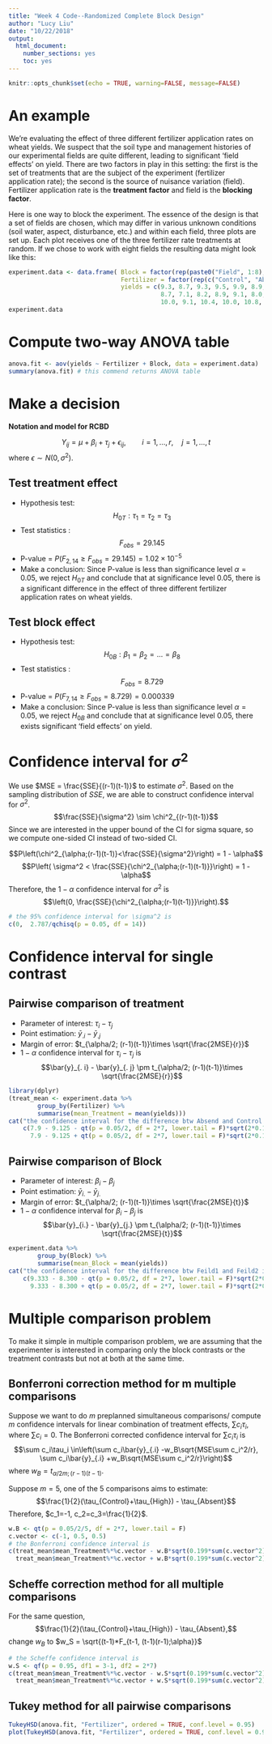 ```yaml
---
title: "Week 4 Code--Randomized Complete Block Design"
author: "Lucy Liu"
date: "10/22/2018"
output: 
  html_document:
    number_sections: yes
    toc: yes
---
```


```r
knitr::opts_chunk$set(echo = TRUE, warning=FALSE, message=FALSE)
```


# An example
We're evaluating the effect of three different fertilizer application rates on wheat yields. We suspect that the soil type and management histories of our experimental fields are quite different, leading to significant 'field effects' on yield. There are two factors in play in this setting: the first is the set of treatments that are the subject of the experiment (fertilizer application rate); the second is the source of nuisance variation (field). Fertilizer application rate is the **treatment factor** and field is the **blocking factor**.

Here is one way to block the experiment. The essence of the design is that a set of fields are chosen, which may differ in various unknown conditions (soil water, aspect, disturbance, etc.) and within each field, three plots are set up. Each plot receives one of the three fertilizer rate treatments at random. If we chose to work with eight fields the resulting data might look like this:

```r
experiment.data <- data.frame( Block = factor(rep(paste0("Field", 1:8),3)), 
                               Fertilizer = factor(rep(c("Control", "Absent", "High"), each = 8)),
                               yields = c(9.3, 8.7, 9.3, 9.5, 9.9, 8.9, 8.3, 9.1,
                                          8.7, 7.1, 8.2, 8.9, 9.1, 8.0, 6.2, 7.0,
                                          10.0, 9.1, 10.4, 10.0, 10.8, 9.0, 8.9, 8.1))
experiment.data 
```
# Compute two-way ANOVA table
```r
anova.fit <- aov(yields ~ Fertilizer + Block, data = experiment.data)
summary(anova.fit) # this commend returns ANOVA table
```
# Make a decision

**Notation and model for RCBD**

$$Y_{ij} = \mu + \beta_i + \tau_j + \epsilon_{ij},\qquad i = 1,\ldots, r,\quad j = 1,\ldots, t$$
where $\epsilon \sim N(0, \sigma^2).$

## Test treatment effect

* Hypothesis test: $$H_{0T}: \tau_1 = \tau_2 = \tau_3$$
* Test statistics : $$F_{obs} = 29.145$$
* P-value = $P(F_{2, 14} \geq F_{obs} = 29.145) = 1.02\times 10^{-5}$
* Make a conclusion: Since P-value is less than significance level $\alpha = 0.05$, we reject $H_{0T}$ and conclude that at significance level 0.05, there is a significant difference in the effect of three different fertilizer application rates on wheat yields.

## Test block effect
* Hypothesis test: $$H_{0B}: \beta_1 = \beta_2 = \ldots = \beta_8$$
* Test statistics : $$F_{obs} = 8.729$$
* P-value = $P(F_{7, 14} \geq F_{obs} = 8.729) = 0.000339$
* Make a conclusion: Since P-value is less than significance level $\alpha = 0.05$, we  reject $H_{0B}$ and conclude that at significance level 0.05, there exists significant 'field effects' on yield.

# Confidence interval for $\sigma^2$
We use $MSE = \frac{SSE}{(r-1)(t-1)}$ to estimate $\sigma^2$. Based on the sampling distribution of $SSE$, we are able to construct confidence interval for $\sigma^2$. $$\frac{SSE}{\sigma^2} \sim \chi^2_{(r-1)(t-1)}$$ Since we are interested in the upper bound of the CI for sigma square, so we compute one-sided CI instead of two-sided CI.

$$P\left(\chi^2_{\alpha;(r-1)(t-1)}<\frac{SSE}{\sigma^2}\right) = 1 - \alpha$$
$$P\left( \sigma^2 < \frac{SSE}{\chi^2_{\alpha;(r-1)(t-1)}}\right) = 1 - \alpha$$
Therefore, the $1 - \alpha$ confidence interval for $\sigma^2$ is $$\left(0,  \frac{SSE}{\chi^2_{\alpha;(r-1)(t-1)}}\right).$$
```r
# the 95% confidence interval for \sigma^2 is
c(0,  2.787/qchisq(p = 0.05, df = 14))
```
# Confidence interval for single contrast

## Pairwise comparison of treatment

* Parameter of interest: $\tau_i - \tau_j$
* Point estimation: $\bar{y}_{. i} - \bar{y}_{. j}$
* Margin of error: $t_{\alpha/2; (r-1)(t-1)}\times \sqrt{\frac{2MSE}{r}}$
* $1-\alpha$ confidence interval for $\tau_i - \tau_j$ is $$\bar{y}_{. i} - \bar{y}_{. j} \pm t_{\alpha/2; (r-1)(t-1)}\times \sqrt{\frac{2MSE}{r}}$$
```r
library(dplyr)
(treat_mean <- experiment.data %>%
        group_by(Fertilizer) %>%
        summarise(mean_Treatment = mean(yields)))
cat("the confidence interval for the difference btw Absend and Control is (",
    c(7.9 - 9.125 - qt(p = 0.05/2, df = 2*7, lower.tail = F)*sqrt(2*0.199/8),
      7.9 - 9.125 + qt(p = 0.05/2, df = 2*7, lower.tail = F)*sqrt(2*0.199/8)), ").")
```
## Pairwise comparison of Block

* Parameter of interest: $\beta_i - \beta_j$
* Point estimation: $\bar{y}_{i.} - \bar{y}_{j.}$
* Margin of error: $t_{\alpha/2; (r-1)(t-1)}\times \sqrt{\frac{2MSE}{t}}$
* $1-\alpha$ confidence interval for $\beta_i - \beta_j$ is $$\bar{y}_{i.} - \bar{y}_{j.} \pm t_{\alpha/2; (r-1)(t-1)}\times \sqrt{\frac{2MSE}{t}}$$
```r
experiment.data %>%
        group_by(Block) %>%
        summarise(mean_Block = mean(yields))
cat("the confidence interval for the difference btw Feild1 and Feild2 is (",
    c(9.333 - 8.300 - qt(p = 0.05/2, df = 2*7, lower.tail = F)*sqrt(2*0.199/3),
      9.333 - 8.300 + qt(p = 0.05/2, df = 2*7, lower.tail = F)*sqrt(2*0.199/3)), ").")
```
# Multiple comparison problem

To make it simple in multiple comparison problem, we are assuming that the experimenter is interested in comparing only the block contrasts or the treatment contrasts but not at both at the same time.

## Bonferroni correction method for m multiple comparisons

Suppose we want to do $m$ preplanned simultaneous comparisons/ compute $m$ confidence intervals for linear combination of treatment effects, $\sum c_i\tau_i$, where $\sum c_i = 0$. The Bonferroni corrected confidence interval for $\sum c_i\tau_i$ is 
$$\sum c_i\tau_i \in\left(\sum c_i\bar{y}_{.i} -w_B\sqrt{MSE\sum c_i^2/r}, \sum c_i\bar{y}_{.i} +w_B\sqrt{MSE\sum c_i^2/r}\right)$$
where $w_B = t_{\alpha/2m ; (r-1)(t-1)}$.

Suppose $m = 5$, one of the 5 comparisons aims to estimate:
 $$\frac{1}{2}(\tau_{Control}+\tau_{High}) - \tau_{Absent}$$
 Therefore, $c_1=-1, c_2=c_3=\frac{1}{2}$.
```r
w.B <- qt(p = 0.05/2/5, df = 2*7, lower.tail = F)
c.vector <- c(-1, 0.5, 0.5)
# the Bonferroni confidence interval is 
c(treat_mean$mean_Treatment%*%c.vector - w.B*sqrt(0.199*sum(c.vector^2)/8), 
  treat_mean$mean_Treatment%*%c.vector + w.B*sqrt(0.199*sum(c.vector^2)/8))
```


## Scheffe correction method for all multiple comparisons

For the same question,  $$\frac{1}{2}(\tau_{Control}+\tau_{High}) - \tau_{Absent},$$ change $w_B$ to 
$w_S = \sqrt{(t-1)*F_{t-1, (t-1)(r-1);\alpha}}$
```r
# the Scheffe confidence interval is 
w.S <- qf(p = 0.95, df1 = 3-1, df2 = 2*7)
c(treat_mean$mean_Treatment%*%c.vector - w.S*sqrt(0.199*sum(c.vector^2)/8), 
  treat_mean$mean_Treatment%*%c.vector + w.S*sqrt(0.199*sum(c.vector^2)/8))
```

## Tukey method for all pairwise comparisons
```r
TukeyHSD(anova.fit, "Fertilizer", ordered = TRUE, conf.level = 0.95)
plot(TukeyHSD(anova.fit, "Fertilizer", ordered = TRUE, conf.level = 0.95))
```

